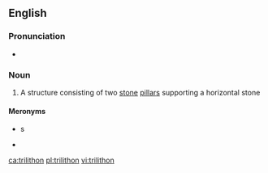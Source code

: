 ==English==
{{wikipedia}}

===Pronunciation===
* {{IPA|/ˈtraɪ.lɪ.θɔn/|lang=en}}

===Noun===
{{en-noun|s|trilitha}}

# A structure consisting of two [[stone]] [[pillar]]s supporting a horizontal stone

====Meronyms====
* {{l|en|post}}s
* {{l|en|lintel}}

[[ca:trilithon]]
[[pl:trilithon]]
[[vi:trilithon]]